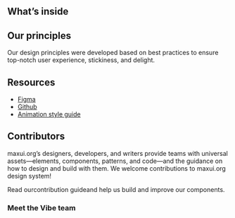 
<Meta title="Welcome" />

<WelcomeHeader />
<WelcomeIntro />

## What’s inside

<AbilitiesDescription />

## Our principles

Our design principles were developed based on best practices to ensure top-notch user experience, stickiness, and delight.

<Principles />

## Resources

- [Figma](https://www.figma.com/file/pTpO3Wobs5cQwRsabt21Nd/maxui.org-UI-kit?node-id=14811%3A20455)
- [Github](https://github.com/maxui-org/core/)
- [Animation style guide](https://maxui.org/lp/motion/)

## Contributors

maxui.org’s designers, developers, and writers provide teams with universal assets—elements, components, patterns, and code—and the guidance on how to design and build with them.
We welcome contributions to maxui.org design system!

Read our<Link href="https://github.com/maxui-org/core/blob/master/CONTRIBUTING.md">contribution guide</Link>and help us build and improve our components.

### Meet the Vibe team

<Contributors />
<OtherContributorsList />
